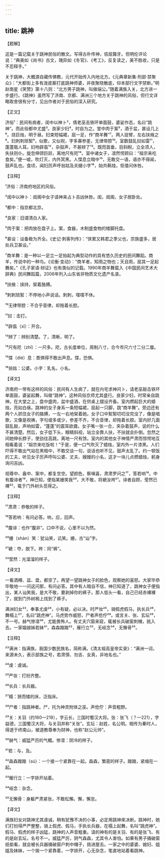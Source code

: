```yaml
---
---
---
```

title: 跳神
---




【题解】


这是一篇记载关于跳神民俗的散文。写得古朴传神，佶屈聱牙。但明伦评论说：“典奥如《尚书》古文，瑰异如《冬官》、《考工》，反复读之，美不胜收，只是不忍释手。”

关于跳神，大概源自藏传佛教，元代开始传入内地北方。《元典章新集·刑部·禁聚众》：“大都街上多有泼皮厮打底跳神师婆，并夜聚晓散底，仰本部行文字禁断。”明赵南星《笑赞》第十八则：“北方男子跳神，叫做端公。”随着满族入关，北方进一步盛行。《跳神》虽然写了济南、京都、满洲三个地方关于跳神的风俗，但行文详略取舍很有分寸，见出作者对于民俗的深入研究。

【正文】

济俗¹：民间有病者，闺中以神卜²，倩老巫击铁环单面鼓，婆娑作态，名曰“跳神”。而此俗都中尤盛³。良家少妇⁴，时自为之。堂中肉于案⁵，酒于盆，甚设几上⁶。烧巨烛，明于昼。妇束短幅裙，屈一足，作“商羊舞”⁷。两人捉臂，左右扶掖之⁸。妇刺刺琐絮⁹，似歌，又似祝，字多寡参差，无律带腔¹⁰。室数鼓乱挝如雷¹¹，蓬蓬聒人耳。妇吻辟翕¹²，杂鼓声，不甚辨了¹³。既而首垂，目斜睨，立全须人，失扶则仆。旋忽伸颈巨跃，离地尺有咫¹⁴。室中诸女子，凛然愕顾曰：“祖宗来吃食矣。”便一嘘，吹灯灭，内外冥黑。人惵息立暗中¹⁵，无敢交一语，语亦不得闻，鼓声乱也。食顷，闻妇厉声呼翁姑及夫嫂小字¹⁶，始共爇烛，伛偻问休咎。





【注释】


¹济俗：济南府地区的风俗。

²闺中以神卜：闺阁中女子请神来占卜吉凶休咎。闺，闺阁，女子居卧处。

³都中：指京都北京。

⁴良家：旧谓清白人家。

⁵肉于案：把肉放在盘子上。案，食器，木制盛食物的矮脚托盘。

⁶甚设：设备极为齐全。《史记·刺客列传》：“侠累又韩君之季父也，宗族盛多，居处兵卫甚设。”

⁷商羊舞：是一种以一足立一足抬起为典型动作的具有悠久历史的民间舞蹈。商羊，传说中的一种鸟。《论衡·变动》：“商羊者，知雨之物也；天且雨，屈其一足起舞矣。”《孔子家语·辩证》也有类似的记载。1990年商羊舞载入《中国民间艺术大辞典》民间舞蹈篇，2006年列入山东省非物质文化遗产名录。

⁸扶掖：挟持，架着胳膊。

⁹刺刺琐絮：不停地小声说话。刺刺，喋喋不休。

¹⁰无律带腔：不合乎音律，却拖着长腔。

¹¹挝：击打。

¹²辟翕（xī）：开合。

¹³辨了：辨别清楚。了，清晰，明了。

¹⁴尺有咫（zhǐ）：一尺多。咫，古长度单位，周制八寸，合今市尺六寸二分二厘。

¹⁵惵（dié）息：畏惧得不敢出声息。惵，恐惧。

¹⁶翁姑：公婆。小字：乳名，小名。





【译文】


济南府一带有这样的风俗：民间有人生病了，就在内宅求神问卜，请老巫敲击铁环单面鼓，婆娑起舞，叫做“跳神”。这种风俗京师尤其盛行。良家少妇，时常亲自跳神。在大堂之上，盘中盛肉，盆中盛酒，在供桌上摆设齐备。室内燃起巨大的蜡烛，亮如白昼。跳神的女子身系一条短幅裙，屈起一只脚，跳“商羊舞”。旁边还有两个人抓住女子的胳膊，一左一右地架着她。女子口中絮絮叨叨没完没了，像是唱歌，又像是祝祷，字句或多或少，参差不齐，不合音律，却拖着长腔。室内好几面鼓乱敲，声响如雷，“蓬蓬”的震耳欲聋。女子嘴一张一合，夹杂着鼓声，说的什么不甚清楚。然后，女子低下头，眼睛斜视，站立全靠人扶，不扶就会扑倒。忽然之间她伸长脖子，使劲往高跳，离地一尺有馀。室内的其他女子神情严肃而惊愕地互相看着说：“祖宗来吃饭啦！”于是，便一口气吹灭了蜡烛，室内外一片漆黑。人们吓得不敢出气站在黑暗中，不敢交谈一句，说话也听不见，鼓声太乱了。约一顿饭的工夫，听见女子厉声呼叫公婆、丈夫、嫂嫂的小名，这才一块儿点燃蜡烛，躬身询问吉凶。

视尊中、盎中、案中，都复空空。望颜色，察嗔喜，肃肃罗问之¹⁷，答若响¹⁸。中有腹诽者¹⁹，神已知，便指某姗笑我²⁰，大不敬，将褫汝袴²¹。诽者自顾，莹然已裸²²，辄于门外树头觅得之。





【注释】


¹⁷肃肃：恭敬的样子。

¹⁸答若响：有问必答。响，应，回声。

¹⁹腹诽：也作“腹非”。口中不说，心里不以为然。

²⁰姗（shàn）笑：犹讪笑，讥笑。姗，古“讪”字。

²¹褫：夺，脱下。袴：同“裤”。

²²莹然：光溜溜的样子。





【译文】


一看酒樽、盆、盘，都空了。再望一望跳神女子的脸色，观察她的喜怒。大家毕恭毕敬地一一问这问那，有问必答。其中有人暗自不信，神已知道了，跳神女子便指出，某人讪笑我，是大不敬，要剥掉你的裤子。那人低头一看，自己已经赤裸裸了，就到门外树梢上找到了裤子。

满洲妇女²³，奉事尤虔²⁴，小有疑，必以决。时严妆²⁵，骑假虎假马，执长兵²⁶，舞榻上²⁷，名曰“跳虎神”。马虎势作威怒，尸者声伧佇²⁸。或言关、张、玄坛²⁹，不一号。赫气惨凛³⁰，尤能畏怖人。有丈夫穴窗来窥，辄被长兵破窗刺帽，挑入去。一家媪媳姊若妹³¹，森森蹜蹜³²，雁行立³³，无岐念³⁴，无懈骨³⁵。





【注释】


²³满洲：指满族，我国少数民族名，简称满。《清太祖高皇帝实录》：“满洲一词，来源未久，表示部族之号，若肃慎、勿吉、女真，非地名也。”

²⁴虔：虔诚。

²⁵严妆：打扮齐整。

²⁶长兵：长兵器。

²⁷榻：狭而矮的床，泛指床。

²⁸尸者：指跳神者。尸，托为神灵附体之巫。声伧佇：声音粗野。

²⁹关：关羽（约160—219），字云长，三国时蜀汉大将。张：张飞（？—221），字益德，三国蜀汉大将，与关羽井称“关张”。玄坛：赵姓，名公明。相传为秦时人，得道于终南山，被道教尊奉为财神，也称“赵公元帅”。

³⁰赫气：威猛严厉的气概。惨凛：阴冷的样子。

³¹若：与，及。

³²森森蹜蹜（sù）：一个接一个紧靠在一起。森森，繁密的样子。蹜蹜，紧缩在一起。

³³雁行立：一字排开站着。

³⁴岐念：杂念。

³⁵无懈骨：身躯严肃紧张，不敢松懈。懈，懈怠。





【译文】


满族妇女对跳神尤其虔诚，稍有犹豫不决的小事，必定用跳神来决断。跳神时，她们打扮得严严整整，骑上假虎、假马，手执长兵器，在榻上起舞，名叫“跳虎神”。假马、假虎的样子凶猛，跳神的人声音粗重。请的神有的是关羽、有的是张飞、有的是赵玄坛，名号不一。威猛严厉，阴气森森，尤其令人害怕。如果有男子捅破窗纸偷看，就会被长兵器捅破窗户刺中帽子，挑进屋去。一家之中的婆婆、媳妇、姐姐及妹妹，一个挨一个紧靠着，一字排开，心无杂念，笔直地站着看跳神。
